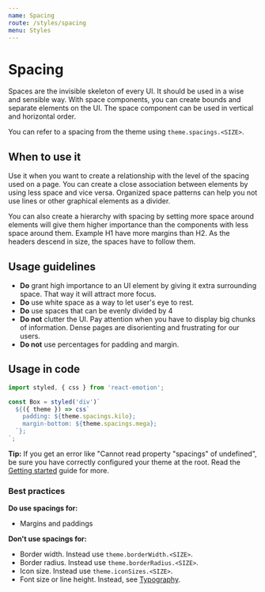 ```yaml
---
name: Spacing
route: /styles/spacing
menu: Styles
---
```



# Spacing
Spaces are the invisible skeleton of every UI. It should be used in a wise and sensible way. 
With space components, you can create bounds and separate elements on the UI. 
The space component can be used in vertical and horizontal order.  

You can refer to a spacing from the theme using `theme.spacings.<SIZE>`.

<Spacing spacingName="byte"/>
<Spacing spacingName="kilo"/>
<Spacing spacingName="mega"/>
<Spacing spacingName="giga"/>
<Spacing spacingName="tera"/>
<Spacing spacingName="peta"/>
<Spacing spacingName="exa"/>
<Spacing spacingName="zetta"/>

## When to use it
Use it when you want to create a relationship with the level of the spacing used on a page. 
You can create a close association between elements by using less space and vice versa. 
Organized space patterns can help you not use lines or other graphical elements as a divider.  


You can also create a hierarchy with spacing by setting more space around elements will give them higher importance than the components with less space around them. Example H1 have more margins than H2.
 As the headers descend in size, the spaces have to follow them.

## Usage guidelines

- **Do** grant high importance to an UI element by giving it extra surrounding space. That way it will attract more focus.
- **Do** use white space as a way to let user's eye to rest.
- **Do** use spaces that can be evenly divided by 4
- **Do not** clutter the UI. Pay attention when you have to display big chunks of information. Dense pages are disorienting and frustrating for our users.
- **Do not** use percentages for padding and margin.

## Usage in code

```javascript
import styled, { css } from 'react-emotion';

const Box = styled('div')`
  ${({ theme }) => css`
    padding: ${theme.spacings.kilo};
    margin-bottom: ${theme.spacings.mega};
  `};
`;
```

**Tip:** If you get an error like "Cannot read property
"spacings" of undefined", be sure you have correctly
configured your theme at the root. Read the
[Getting started](/getting-started/developers#configuring-the-theme) guide for more.

### Best practices

**Do use spacings for:**

- Margins and paddings

**Don't use spacings for:**

- Border width. Instead use `theme.borderWidth.<SIZE>`.
- Border radius. Instead use `theme.borderRadius.<SIZE>`.
- Icon size. Instead use `theme.iconSizes.<SIZE>`.
- Font size or line height. Instead, see [Typography](/styles/typography).
